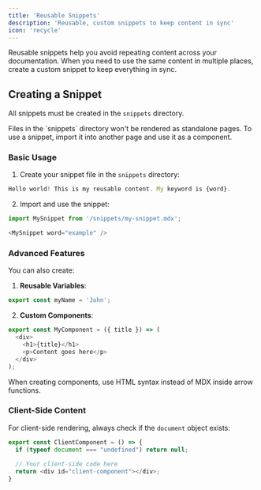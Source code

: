 ```yaml
---
title: 'Reusable Snippets'
description: 'Reusable, custom snippets to keep content in sync'
icon: 'recycle'
---
```


Reusable snippets help you avoid repeating content across your documentation. When you need to use the same content in multiple places, create a custom snippet to keep everything in sync.

## Creating a Snippet

All snippets must be created in the `snippets` directory.

<Note>
  Files in the `snippets` directory won't be rendered as standalone pages. To use a snippet, import it into another page and use it as a component.
</Note>

### Basic Usage

1. Create your snippet file in the `snippets` directory:

```typescript snippets/my-snippet.mdx
Hello world! This is my reusable content. My keyword is {word}.
```

2. Import and use the snippet:

```typescript destination-file.mdx
import MySnippet from '/snippets/my-snippet.mdx';

<MySnippet word="example" />
```

### Advanced Features

You can also create:

1. **Reusable Variables**:
```typescript snippets/variables.mdx
export const myName = 'John';
```

2. **Custom Components**:
```typescript snippets/component.mdx
export const MyComponent = ({ title }) => (
  <div>
    <h1>{title}</h1>
    <p>Content goes here</p>
  </div>
);
```

<Note>
  When creating components, use HTML syntax instead of MDX inside arrow functions.
</Note>

### Client-Side Content

For client-side rendering, always check if the `document` object exists:

```typescript snippets/client-component.mdx
export const ClientComponent = () => {
  if (typeof document === "undefined") return null;
  
  // Your client-side code here
  return <div id="client-component"></div>;
}
```